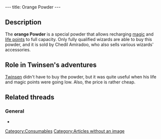 ---
title: Orange Powder
---

{{Quote|
Quote=Now that you are a wizard, I can sell you some orange powder. It costs 10 Kashes, and will recharge you in Magic and Life Points.|
Character=[[Chedil Amiradoo]]}}

==Description==
The '''orange Powder''' is a special powder that allows recharging [[magic points|magic]] and [[life points]] to full capacity. Only fully qualified wizards are able to buy this powder, and it is sold by Chedil Amiradoo, who also sells various wizards' accessories.

==Role in Twinsen's adventures==
[[Twinsen]] didn't have to buy the powder, but it was quite useful when his life and magic points were going low. Also, the price is rather cheap.

==Related threads==
===General===
* {{thread|id=5663|title=Orange Powder}}

[[Category:Consumables]]
[[Category:Articles without an image]]